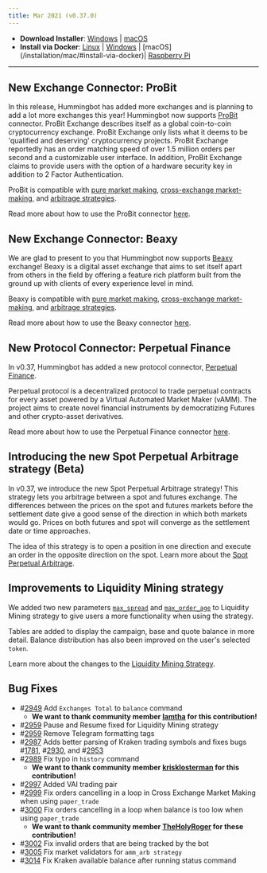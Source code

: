 ```yaml
---
title: Mar 2021 (v0.37.0)
---
```



- **Download Installer**: [Windows](https://dist.hummingbot.io/hummingbot_v0.37.0_setup.exe) | [macOS](https://dist.hummingbot.io/hummingbot_v0.37.0.dmg)
- **Install via Docker**: [Linux](/installation/linux/#install-via-docker) | [Windows](/installation/windows/#install-via-docker) | [macOS] (/installation/mac/#install-via-docker)| [Raspberry Pi](/installation/raspberry/)

---

## New Exchange Connector: ProBit

In this release, Hummingbot has added more exchanges and is planning to add a lot more exchanges this year! Hummingbot now supports [ProBit](https://www.probit.com/) connector. ProBit Exchange describes itself as a global coin-to-coin cryptocurrency exchange. ProBit Exchange only lists what it deems to be 'qualified and deserving' cryptocurrency projects. ProBit Exchange reportedly has an order matching speed of over 1.5 million orders per second and a customizable user interface. In addition, ProBit Exchange claims to provide users with the option of a hardware security key in addition to 2 Factor Authentication.

ProBit is compatible with [pure market making](https://docs.hummingbot.io/strategies/pure-market-making/), [cross-exchange market-making](/strategies/cross-exchange-market-making/), and [arbitrage strategies](/strategies/arbitrage/).

Read more about how to use the ProBit connector [here](/exchange-connectors/probit).

## New Exchange Connector: Beaxy

We are glad to present to you that Hummingbot now supports [Beaxy](https://beaxy.com/) exchange! Beaxy is a digital asset exchange that aims to set itself apart from others in the field by offering a feature rich platform built from the ground up with clients of every experience level in mind.

Beaxy is compatible with [pure market making](https://docs.hummingbot.io/strategies/pure-market-making/), [cross-exchange market-making](/strategies/cross-exchange-market-making/), and [arbitrage strategies](/strategies/arbitrage/).

Read more about how to use the Beaxy connector [here](/exchange-connectors/Beaxy).

## New Protocol Connector: Perpetual Finance

In v0.37, Hummingbot has added a new protocol connector, [Perpetual Finance](https://perp.fi/).

Perpetual protocol is a decentralized protocol to trade perpetual contracts for every asset powered by a Virtual Automated Market Maker (vAMM). The project aims to create novel financial instruments by democratizing Futures and other crypto-asset derivatives.

Read more about how to use the Perpetual Finance connector [here](/protocol-connectors/perp-fi).

## Introducing the new Spot Perpetual Arbitrage strategy (Beta)

In v0.37, we introduce the new Spot Perpetual Arbitrage strategy! This strategy lets you arbitrage between a spot and futures exchange. The differences between the prices on the spot and futures markets before the settlement date give a good sense of the direction in which both markets would go. Prices on both futures and spot will converge as the settlement date or time approaches.

The idea of this strategy is to open a position in one direction and execute an order in the opposite direction on the spot. Learn more about the [Spot Perpetual Arbitrage](/strategies/spot-perpetual-arb/).

## Improvements to Liquidity Mining strategy

We added two new parameters [`max_spread`](/strategies/liquidity-mining/#max_spread) and [`max_order_age`](/strategies/liquidity-mining/#max_order_age) to Liquidity Mining strategy to give users a more functionality when using the strategy.

Tables are added to display the campaign, base and quote balance in more detail. Balance distribution has also been improved on the user's selected `token`.

Learn more about the changes to the [Liquidity Mining Strategy](/strategies/liquidity-mining/).

## Bug Fixes

- #[2949](https://github.com/CoinAlpha/hummingbot/pull/2949) Add `Exchanges Total` to `balance` command
  - **We want to thank community member [Iamtha](https://github.com/lamtha) for this contribution!**
- #[2959](https://github.com/CoinAlpha/hummingbot/pull/2959) Pause and Resume fixed for Liquidity Mining strategy
- #[2959](https://github.com/CoinAlpha/hummingbot/pull/2979) Remove Telegram formatting tags
- #[2987](https://github.com/CoinAlpha/hummingbot/pull/2987) Adds better parsing of Kraken trading symbols and fixes bugs #[1781](https://github.com/CoinAlpha/hummingbot/issues/1781), #[2930](https://github.com/CoinAlpha/hummingbot/issues/2930), and #[2953](https://github.com/CoinAlpha/hummingbot/issues/2953)
- #[2989](https://github.com/CoinAlpha/hummingbot/pull/2989) Fix typo in `history` command
  - **We want to thank community member [krisklosterman](https://github.com/krisklosterman) for this contribution!**
- #[2997](https://github.com/CoinAlpha/hummingbot/pull/2997) Added VAI trading pair
- #[2999](https://github.com/CoinAlpha/hummingbot/pull/2999) Fix orders cancelling in a loop in Cross Exchange Market Making when using `paper_trade`
- #[3000](https://github.com/CoinAlpha/hummingbot/pull/3000) Fix orders cancelling in a loop when balance is too low when using `paper_trade`
  - **We want to thank community member [TheHolyRoger](https://github.com/TheHolyRoger) for these contribution!**
- #[3002](https://github.com/CoinAlpha/hummingbot/pull/3002) Fix invalid orders that are being tracked by the bot
- #[3005](https://github.com/CoinAlpha/hummingbot/pull/3005) Fix market validators for `amm_arb strategy`
- #[3014](https://github.com/CoinAlpha/hummingbot/pull/3014) Fix Kraken available balance after running status command
